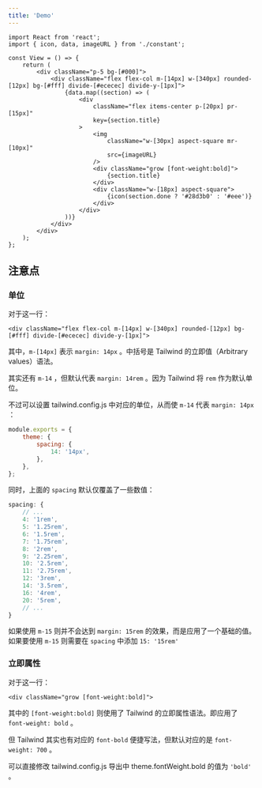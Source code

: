 ```yaml
---
title: 'Demo'
---
```



<div className="tailwind">
    <Demo />
</div>

```tsx
import React from 'react';
import { icon, data, imageURL } from './constant';

const View = () => {
    return (
        <div className="p-5 bg-[#000]">
            <div className="flex flex-col m-[14px] w-[340px] rounded-[12px] bg-[#fff] divide-[#ececec] divide-y-[1px]">
                {data.map((section) => (
                    <div
                        className="flex items-center p-[20px] pr-[15px]"
                        key={section.title}
                    >
                        <img
                            className="w-[30px] aspect-square mr-[10px]"
                            src={imageURL}
                        />
                        <div className="grow [font-weight:bold]">
                            {section.title}
                        </div>
                        <div className="w-[18px] aspect-square">
                            {icon(section.done ? '#28d3b0' : '#eee')}
                        </div>
                    </div>
                ))}
            </div>
        </div>
    );
};
```

## 注意点

### 单位

对于这一行：

```tsx
<div className="flex flex-col m-[14px] w-[340px] rounded-[12px] bg-[#fff] divide-[#ececec] divide-y-[1px]">
```

其中，`m-[14px]` 表示 `margin: 14px` 。中括号是 Tailwind 的立即值（Arbitrary values）语法。

其实还有 `m-14` ，但默认代表 `margin: 14rem` 。因为 Tailwind 将 `rem` 作为默认单位。

不过可以设置 tailwind.config.js 中对应的单位，从而使 `m-14` 代表 `margin: 14px` ：

```js
module.exports = {
    theme: {
        spacing: {
            14: '14px',
        },
    },
};
```

同时，上面的 `spacing` 默认仅覆盖了一些数值：

```js
spacing: {
    // ...
    4: '1rem',
    5: '1.25rem',
    6: '1.5rem',
    7: '1.75rem',
    8: '2rem',
    9: '2.25rem',
    10: '2.5rem',
    11: '2.75rem',
    12: '3rem',
    14: '3.5rem',
    16: '4rem',
    20: '5rem',
    // ...
}
```

如果使用 `m-15` 则并不会达到 `margin: 15rem` 的效果，而是应用了一个基础的值。如果要使用 `m-15` 则需要在 `spacing` 中添加 `15: '15rem'`

### 立即属性

对于这一行：

```tsx
<div className="grow [font-weight:bold]">
```

其中的 `[font-weight:bold]` 则使用了 Tailwind 的立即属性语法。即应用了 `font-weight: bold` 。

但 Tailwind 其实也有对应的 `font-bold` 便捷写法，但默认对应的是 `font-weight: 700` 。

可以直接修改 tailwind.config.js 导出中 theme.fontWeight.bold 的值为 `'bold'` 。
